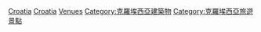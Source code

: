 {{Commons cat|Sports venues in Croatia}}

[[Category:歐洲各國體育場地|Croatia]]
[[Category:歐洲體育場地|Croatia]]
[[Category:克羅地亞體育|Venues]]
[[Category:克羅埃西亞建築物|Category:克羅埃西亞建築物]]
[[Category:克羅埃西亞旅遊景點|Category:克羅埃西亞旅遊景點]]
